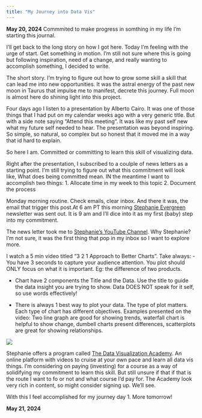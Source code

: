 ```yaml
---
title: "My Journey into Data Vis"
---
```


**May 20, 2024**
Commmited to make progress in somthing in my life I'm starting this journal.

I'll get back to the long story on how I got here. Today I'm feeling with the urge of start. Get something in motion. I'm still not sure where this is going but following inspiration, need of a change, and really wanting to accomplish something, I decided to write.

The short story. I'm trying to figure out how to grow some skill a skill that can lead me into new opportunities. It was the astral energy of the past new moon in Taurus that impulse me to manifest, decrete this journey. Full moon is almost here do shining light into this project.

Four days ago I listen to a presentation by Alberto Cairo. It was one of those things that I had put on my calendar weeks ago with a very generic title. But with a side note saying "Attend this meeting". It was like my past self new what my future self needed to hear. The presentation was beyond inspiring. So simple, so natural, so complex but so honest that it moved me in a way that id hard to explain.

So here I am. Committed or committing to learn this skill of visualizing data.

Right after the presentation, I subscribed to a coulple of news letters as a starting point. I'm still trying to figure out what this commitment will look like, What does being committed mean. IN the meantime I want to accomplish two things:
1. Allocate time in my week to this topic
2. Document the process

Monday morning routine. Check emails, clear inbox. And there it was, the email that trigger this post.At 6 am PT this morning [Stephanie Evergreen](https://stephanieevergreen.com/) newsletter was sent out. It is 9 am and I'll dice into it as my first (baby) step into my commitment. 

The news letter took me to [Stephanie's YouTube Channel](https://www.youtube.com/channel/UC1LjQFNHP3GyVnQ5_WCjcCQ). Why Stephanie? I'm not sure, it was the first thing that pop in my inbox so I want to explore more.

I watch a 5 min video titled "3 2 1 Approach to Better Charts". Take always:
- You have 3 seconds to capture your audience attention. You plot should ONLY focus on what it is important. Eg: the difference of two products.

- Chart have 2 components the Title and the Data. Use the title to guide the data insight you are trying to show. Data DOES NOT speak for it self, so use words effectively!

- There is always 1 best way to plot your data. The type of plot matters. Each type of chart has different objectives. Examples presented on the video: Two line graph are good for showing trends, waterfall chart is helpful to show change, dumbell charts present differences, scatterplots are great for showing relationships.

![](_pics/evergreen_321approach.png)

Stephanie offers a program called [The Data Visualization Academy](https://stephanieevergreen.com/academy/). An online platform with videos to cruise at your own pace and learn all data vis things. I'm considering on paying (investing) for a course as a way of solidifying my commitment to learn this skill. But still unsure if that if that is the route I want to fo or not and what course I'd pay for. The Academy look very rich in content, so  might consider signing up. We'll see.

With this I feel accomplished for my journey day 1. More tomorrow!



**May 21, 2024**







